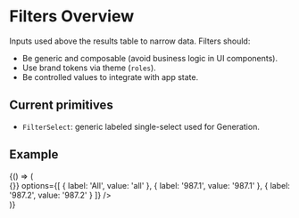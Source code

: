 
<Meta title="Inputs/Filters/Overview" />

# Filters Overview

Inputs used above the results table to narrow data. Filters should:

- Be generic and composable (avoid business logic in UI components).
- Use brand tokens via theme (`roles`).
- Be controlled values to integrate with app state.

## Current primitives

- `FilterSelect`: generic labeled single-select used for Generation.

## Example

<Canvas>
  <Story name="Generation (FilterSelect)">
    {() => (
      <div style={{ padding: 16, background: '#1F2937', color: '#C9D1D9', borderRadius: 8, display: 'inline-block' }}>
        <FilterSelect
          label="Generation"
          value={'all'}
          onChange={() => {}}
          options={[
            { label: 'All', value: 'all' },
            { label: '987.1', value: '987.1' },
            { label: '987.2', value: '987.2' }
          ]}
        />
      </div>
    )}
  </Story>
</Canvas>

